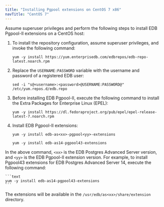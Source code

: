 ```yaml
---
title: "Installing Pgpool extensions on CentOS 7 x86"
navTitle: "CentOS 7"
---
```


Assume superuser privileges and perform the following steps to install EDB Pgpool-II extensions on a CentOS host:

1.  To install the repository configuration, assume superuser privileges, and invoke the following command:
    ```text
    yum -y install https://yum.enterprisedb.com/edbrepos/edb-repo-latest.noarch.rpm
    ```

2.  Replace the `USERNAME:PASSWORD` variable with the username and password of a registered EDB user:

    ```text
    sed -i "s@<username>:<password>@USERNAME:PASSWORD@" /etc/yum.repos.d/edb.repo
    ```

3.  Before installing EDB Pgpool-II, execute the following command to install the Extra Packages for Enterprise Linux (EPEL):
    ```text
    yum -y install https://dl.fedoraproject.org/pub/epel/epel-release-latest-7.noarch.rpm
    ```

5.  Install EDB Pgpool-II extensions:
    ```text
    yum -y install edb-as<xx>-pgpool<yy>-extensions
    ```


    ```text
    yum -y install edb-as14-pgpool43-extensions
    ```

In the above command, `<xx>` is the EDB Postgres Advanced Server version, and `<yy>` is the EDB Pgpool-II extension version. For example, to install Pgpool43 extensions for EDB Postgres Advanced Server 14, execute the following command:

    ```text
    yum -y install edb-as14-pgpool43-extensions
    ```

The extensions will be available in the `/usr/edb/as<xx>/share/extension` directory.
